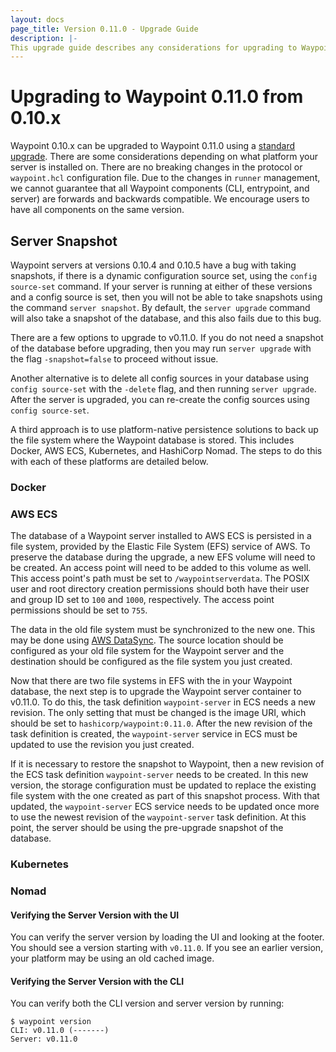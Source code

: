 ```yaml
---
layout: docs
page_title: Version 0.11.0 - Upgrade Guide
description: |-
This upgrade guide describes any considerations for upgrading to Waypoint 0.11.0.
---
```


# Upgrading to Waypoint 0.11.0 from 0.10.x

Waypoint 0.10.x can be upgraded to Waypoint 0.11.0 using a [standard upgrade](/waypoint/docs/upgrading#standard-upgrade).
There are some considerations depending on what platform your server is installed on.
There are no breaking changes in the protocol or `waypoint.hcl` configuration file.
Due to the changes in `runner` management, we cannot guarantee that all Waypoint
components (CLI, entrypoint, and server) are forwards and backwards
compatible. We encourage users to have all components on the same version.

## Server Snapshot

Waypoint servers at versions 0.10.4 and 0.10.5 have a bug with taking snapshots,
if there is a dynamic configuration source set, using the `config source-set`
command. If your server is running at either of these versions and a config
source is set, then you will not be able to take snapshots using the command
`server snapshot`. By default, the `server upgrade` command will also take a
snapshot of the database, and this also fails due to this bug.

There are a few options to upgrade to v0.11.0. If you do not need a snapshot of
the database before upgrading, then you may run `server upgrade` with the flag
`-snapshot=false` to proceed without issue.

Another alternative is to delete all config sources in your database using
`config source-set` with the `-delete` flag, and then running `server upgrade`.
After the server is upgraded, you can re-create the config sources using
`config source-set`.

A third approach is to use platform-native persistence solutions to back up the
file system where the Waypoint database is stored. This includes Docker, AWS
ECS, Kubernetes, and HashiCorp Nomad. The steps to do this with each of these
platforms are detailed below.

### Docker

### AWS ECS

The database of a Waypoint server installed to AWS ECS is persisted in a file
system, provided by the Elastic File System (EFS) service of AWS. To preserve
the database during the upgrade, a new EFS volume will need to be created. An
access point will need to be added to this volume as well. This access point's
path must be set to `/waypointserverdata`. The POSIX user and root directory
creation permissions should both have their user and group ID set to `100` and
`1000`, respectively. The access point permissions should be set to `755`.

The data in the old file system must be synchronized to the new one. This may be
done using [AWS DataSync](https://docs.aws.amazon.com/datasync/latest/userguide/what-is-datasync.html).
The source location should be configured as your old file system for the
Waypoint server and the destination should be configured as the file system you
just created.

Now that there are two file systems in EFS with the in your Waypoint database,
the next step is to upgrade the Waypoint server container to v0.11.0. To do
this, the task definition `waypoint-server` in ECS needs a new revision. The
only setting that must be changed is the image URI, which should be set to
`hashicorp/waypoint:0.11.0`. After the new revision of the task definition is
created, the `waypoint-server` service in ECS must be updated to use the
revision you just created.

If it is necessary to restore the snapshot to Waypoint, then a new revision of
the ECS task definition `waypoint-server` needs to be created. In this new
version, the storage configuration must be updated to replace the existing file
system with the one created as part of this snapshot process. With that updated,
the `waypoint-server` ECS service needs to be updated once more to use the
newest revision of the `waypoint-server` task definition. At this point, the
server should be using the pre-upgrade snapshot of the database.

### Kubernetes

### Nomad

#### Verifying the Server Version with the UI

You can verify the server version by loading the UI and looking at the footer.
You should see a version starting with `v0.11.0`. If you see an earlier version,
your platform may be using an old cached image.

#### Verifying the Server Version with the CLI

You can verify both the CLI version and server version by running:

```shell-session
$ waypoint version
CLI: v0.11.0 (-------)
Server: v0.11.0
```
